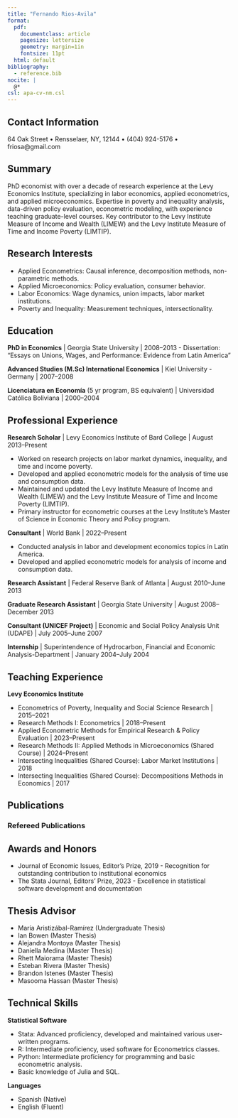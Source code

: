 ```yaml
---
title: "Fernando Rios-Avila"
format:
  pdf: 
    documentclass: article
    pagesize: lettersize
    geometry: margin=1in
    fontsize: 11pt
  html: default
bibliography: 
  - reference.bib
nocite: |
  @*
csl: apa-cv-nm.csl
---
```


## Contact Information

64 Oak Street • Rensselaer, NY, 12144 • (404) 924-5176 • friosa@gmail.com

## Summary

PhD economist with over a decade of research experience at the Levy Economics Institute, specializing in labor economics, applied econometrics, and applied microeconomics. Expertise in poverty and inequality analysis, data-driven policy evaluation, econometric modeling, with experience teaching graduate-level courses. Key contributor to the Levy Institute Measure of Income and Wealth (LIMEW) and the Levy Institute Measure of Time and Income Poverty (LIMTIP).

## Research Interests

- Applied Econometrics: Causal inference, decomposition methods, non-parametric methods.
- Applied Microeconomics: Policy evaluation, consumer behavior.
- Labor Economics: Wage dynamics, union impacts, labor market institutions.
- Poverty and Inequality: Measurement techniques, intersectionality.

## Education

**PhD in Economics** | Georgia State University | 2008–2013
- Dissertation: "Essays on Unions, Wages, and Performance: Evidence from Latin America"

**Advanced Studies (M.Sc) International Economics** | Kiel University - Germany | 2007–2008

**Licenciatura en Economía** (5 yr program, BS equivalent) | Universidad Católica Boliviana | 2000–2004

## Professional Experience

**Research Scholar** | Levy Economics Institute of Bard College | August 2013–Present

- Worked on research projects on labor market dynamics, inequality, and time and income poverty.
- Developed and applied econometric models for the analysis of time use and consumption data.
- Maintained and updated the Levy Institute Measure of Income and Wealth (LIMEW) and the Levy Institute Measure of Time and Income Poverty (LIMTIP).
- Primary instructor for econometric courses at the Levy Institute's Master of Science in Economic Theory and Policy program.

**Consultant** | World Bank | 2022–Present

- Conducted analysis in labor and development economics topics in Latin America.
- Developed and applied econometric models for analysis of income and consumption data.

**Research Assistant** | Federal Reserve Bank of Atlanta | August 2010–June 2013

**Graduate Research Assistant** | Georgia State University | August 2008–December 2013

**Consultant (UNICEF Project)** | Economic and Social Policy Analysis Unit (UDAPE) | July 2005–June 2007

**Internship** | Superintendence of Hydrocarbon, Financial and Economic Analysis-Department | January 2004–July 2004

## Teaching Experience

**Levy Economics Institute**

- Econometrics of Poverty, Inequality and Social Science Research | 2015–2021
- Research Methods I: Econometrics | 2018–Present
- Applied Econometric Methods for Empirical Research & Policy Evaluation | 2023–Present
- Research Methods II: Applied Methods in Microeconomics (Shared Course) | 2024–Present
- Intersecting Inequalities (Shared Course): Labor Market Institutions | 2018
- Intersecting Inequalities (Shared Course): Decompositions Methods in Economics | 2017

## Publications

### Refereed Publications

::: {#refs}
:::

## Awards and Honors

- Journal of Economic Issues, Editor's Prize, 2019 - Recognition for outstanding contribution to institutional economics
- The Stata Journal, Editors' Prize, 2023 - Excellence in statistical software development and documentation

## Thesis Advisor

- María Aristizábal-Ramírez (Undergraduate Thesis)
- Ian Bowen (Master Thesis)
- Alejandra Montoya (Master Thesis)
- Daniella Medina (Master Thesis)
- Rhett Maiorama (Master Thesis)
- Esteban Rivera (Master Thesis)
- Brandon Istenes (Master Thesis)
- Masooma Hassan (Master Thesis)

## Technical Skills

**Statistical Software**

- Stata: Advanced proficiency, developed and maintained various user-written programs.
- R: Intermediate proficiency, used software for Econometrics classes.
- Python: Intermediate proficiency for programming and basic econometric analysis.
- Basic knowledge of Julia and SQL.
  
**Languages**

- Spanish (Native)
- English (Fluent)